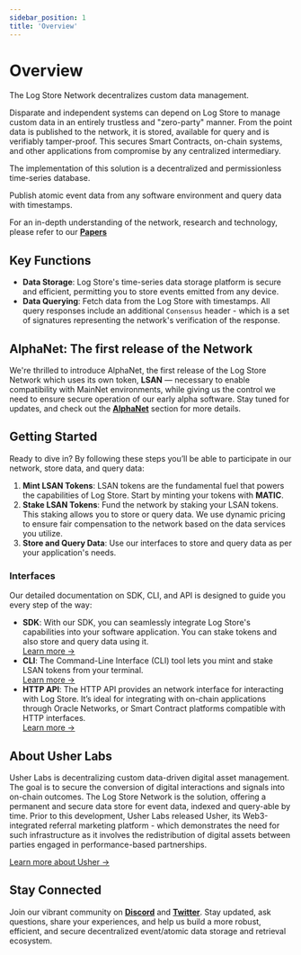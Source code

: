 ```yaml
---
sidebar_position: 1
title: 'Overview'
---
```


# Overview

The Log Store Network decentralizes custom data management.

Disparate and independent systems can depend on Log Store to manage custom data in an entirely trustless and "zero-party" manner.
From the point data is published to the network, it is stored, available for query and is verifiably tamper-proof.
This secures Smart Contracts, on-chain systems, and other applications from compromise by any centralized intermediary.

The implementation of this solution is a decentralized and permissionless time-series database.

Publish atomic event data from any software environment and query data with timestamps.

For an in-depth understanding of the network, research and technology, please refer to our **[Papers](../../../papers.md)**

## Key Functions

- **Data Storage**: Log Store's time-series data storage platform is secure and efficient, permitting you to store events emitted from any device.
- **Data Querying**: Fetch data from the Log Store with timestamps. All query responses include an additional `Consensus` header - which is a set of signatures representing the network's verification of the response.

## AlphaNet: The first release of the Network

We're thrilled to introduce AlphaNet, the first release of the Log Store Network which uses its own token, **LSAN** — necessary to enable compatibility with MainNet environments, while giving us the control we need to ensure secure operation of our early alpha software. Stay tuned for updates, and check out the **[AlphaNet](./alphanet.md)** section for more details.

## Getting Started

Ready to dive in? By following these steps you’ll be able to participate in our network, store data, and query data:

1. **Mint LSAN Tokens**: LSAN tokens are the fundamental fuel that powers the capabilities of Log Store. Start by minting your tokens with **MATIC**.
2. **Stake LSAN Tokens**: Fund the network by staking your LSAN tokens. This staking allows you to store or query data. We use dynamic pricing to ensure fair compensation to the network based on the data services you utilize.
3. **Store and Query Data**: Use our interfaces to store and query data as per your application's needs.

### Interfaces

Our detailed documentation on SDK, CLI, and API is designed to guide you every step of the way:

- **SDK**: With our SDK, you can seamlessly integrate Log Store's capabilities into your software application. You can stake tokens and also store and query data using it.<br/>
  [Learn more →](../sdk/getting-started.md)
- **CLI**: The Command-Line Interface (CLI) tool lets you mint and stake LSAN tokens from your terminal.<br/>
  [Learn more →](../cli/getting-started.md)
- **HTTP API**: The HTTP API provides an network interface for interacting with Log Store. It’s ideal for integrating with on-chain applications through Oracle Networks, or Smart Contract platforms compatible with HTTP interfaces.<br/>
  [Learn more →](../../node/api/getting-started.md)

## About Usher Labs

Usher Labs is decentralizing custom data-driven digital asset management. The goal is to secure the conversion of digital interactions and signals into on-chain outcomes. The Log Store Network is the solution, offering a permanent and secure data store for event data, indexed and query-able by time. Prior to this development, Usher Labs released Usher, its Web3-integrated referral marketing platform - which demonstrates the need for such infrastructure as it involves the redistribution of digital assets between parties engaged in performance-based partnerships.

[Learn more about Usher →](https://usher.so/)

## Stay Connected

Join our vibrant community on **[Discord](https://go.usher.so/discord)** and **[Twitter](https://twitter.com/usher_web3)**. Stay updated, ask questions, share your experiences, and help us build a more robust, efficient, and secure decentralized event/atomic data storage and retrieval ecosystem.
